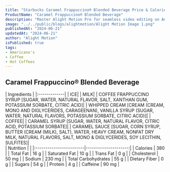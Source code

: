 ```yaml
---
title: "Starbucks Caramel Frappuccino® Blended Beverage Price & Calories"
ProductName: "Caramel Frappuccino® Blended Beverage" 
description: "Master Alight Motion Pro for seamless video editing on Android, iOS, and Tablets with our ultimate guide, unlocking advanced features and elevating your skills in 2024!"
image: "../../public/blogs/alightmotion/Alight Motion Image 1.png"
publishedAt: "2024-06-21"
updatedAt: "2024-06-21"
author: "Alight Motion"
isPublished: true
tags:
- Americano's
- Coffee
- Hot Coffees
---
```



## Caramel Frappuccino® Blended Beverage

<div className="tables-container">
  <div className="table-wrapper">
    | Ingredients  |
    |:-------------|
    | ICE|
    | MILK|
    | COFFEE FRAPPUCCINO SYRUP [SUGAR, WATER, NATURAL FLAVOR, SALT, XANTHAN GUM, POTASSIUM SORBATE, CITRIC ACID]|
    | WHIPPED CREAM [CREAM (CREAM, MONO AND DIGLYCERIDES, CARAGEENAN), VANILLA SYRUP (SUGAR, WATER, NATURAL FLAVORS, POTASSIUM SORBATE, CITRIC ACID)]|
    | COFFEE|
    | CARAMEL SYRUP [SUGAR, WATER, NATURAL FLAVOR, CITRIC ACID, POTASSIUM SORBATE]|
    | CARAMEL SAUCE [SUGAR, CORN SYRUP, BUTTER (CREAM (MILK), SALT), WATER, HEAVY CREAM, NONFAT DRY MILK, NATURAL FLAVORS, SALT, MONO & DIGLYCERIDES, SOY LECITHIN, SULFITES]|
  </div>
  <div className="table-wrapper">
    | Nutrition               |                      |
    |:------------------------|---------------------:|
    | Calories                | 380                  |
    | Total Fat               | 16 g                  |
    | Saturated Fat           | 10 g                  |
    | Trans Fat               | 0 g                  |
    | Cholesterol             | 50 mg                |
    | Sodium                  | 230 mg               |
    | Total Carbohydrates     | 55 g                 |
    | Dietary Fiber           | 0 g                  |
    | Sugars                  | 54 g                 |
    | Protein                 | 4 g                  |
    | Caffeine                | 90 mg               |
  </div>
</div>
<style jsx>{`
  .tables-container {
    display: flex;
    flex-direction: row;
    gap: 30px;
  }
  .table-wrapper {
    width: 500px; /* Adjust as needed */
  }
  @media (max-width: 768px) {
    .tables-container {
      flex-direction: column;
      gap: 0px; /* Adjust as needed */
    }
    .table-wrapper {
      width: 100%; /* Adjust as needed */
    }
  }
`}</style>
